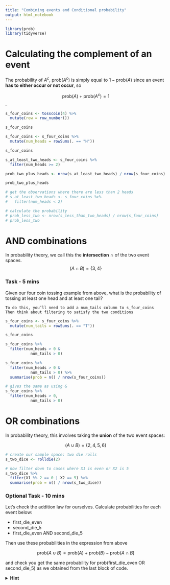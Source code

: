 ```yaml
---
title: "Combining events and Conditional probability"
output: html_notebook
---
```


```r
library(prob)
library(tidyverse)
```


# Calculating the complement of an event

The probability of $A^{c}$, $\textrm{prob}(A^c)$ is simply equal to $1-\textrm{prob}(A)$ since an event **has to either occur or not occur**, so 

$$\textrm{prob}(A)+\textrm{prob}(A^c) = 1$$.


```r
s_four_coins <- tosscoin(4) %>% 
  mutate(row = row_number())

s_four_coins
```


```r
s_four_coins <- s_four_coins %>% 
  mutate(num_heads = rowSums(. == "H"))

s_four_coins
```

```r
s_at_least_two_heads <- s_four_coins %>% 
  filter(num_heads >= 2)

prob_two_plus_heads <- nrow(s_at_least_two_heads) / nrow(s_four_coins)

prob_two_plus_heads

# get the observations where there are less than 2 heads
# s_at_least_two_heads <- s_four_coins %>% 
#   filter(num_heads < 2)

# calculate the probability
# prob_less_two <- nrow(s_less_than_two_heads) / nrow(s_four_coins)
# prob_less_two
```

# AND combinations

In probability theory, we call this the **intersection** $\cap$ of the two event spaces.
$$(A \cap B) = \{3,4\}$$

### Task - 5 mins

Given our four coin tossing example from above, what is the probability of tossing at least one head and at least one tail?

    To do this, you’ll need to add a num_tails column to s_four_coins
    Then think about filtering to satisfy the two conditions
```r
s_four_coins <- s_four_coins %>% 
  mutate(num_tails = rowSums(. == "T"))

s_four_coins
```

```r
s_four_coins %>% 
  filter(num_heads > 0 &
           num_tails > 0) 
```

```r
s_four_coins %>% 
  filter(num_heads > 0 &
           num_tails > 0) %>% 
  summarise(prob = n() / nrow(s_four_coins))
```

```r
# gives the same as using &
s_four_coins %>% 
  filter(num_heads > 0,
           num_tails > 0)
```

# OR combinations

In probability theory, this involves taking the **union** of the two event spaces:

$$(A \cup B) = \{2,4,5,6\}$$

```r
# create our sample space: two die rolls
s_two_dice <- rolldie(2)

# now filter down to cases where X1 is even or X2 is 5
s_two_dice %>% 
  filter(X1 %% 2 == 0 | X2 == 5) %>% 
  summarise(prob = n() / nrow(s_two_dice))
```

### Optional Task - 10 mins

Let's check the addition law for ourselves. Calculate probabilities for each event below:

* $\textrm{first_die_even}$
* $\textrm{second_die_5}$
* $\textrm{first_die_even AND second_die_5}$

Then use these probabilities in the expression from above

$$\textrm{prob}(A \cup B) = \textrm{prob}(A) + \textrm{prob}(B) - \textrm{prob}(A \cap B)$$

and check you get the same probability for $\textrm{prob}(\textrm{first_die_even OR second_die_5})$ as we obtained from the last block of code.

<details>
<summary>**Hint**</summary>
$$
\begin{multline}
\textrm{prob}(\textrm{first_die_even OR second_die_5}) = \\ 
\textrm{prob}(\textrm{first_die_even}) + \textrm{prob}(\textrm{second_die_5}) \\
- \textrm{prob}(\textrm{first_die_even AND second_die_5}) 
\end{multline}
$$

```r
first_die_even <- s_two_dice %>%
  filter(X1 %% 2 == 0) %>% 
  summarise(prob = n() / nrow(s_two_dice)) %>% 
  pull()

second_die_5 <- s_two_dice %>% 
  filter(X2 == 5) %>% 
  summarise(prob = n() / nrow(s_two_dice)) %>% 
  pull()

both_con <- s_two_dice %>% 
  filter(X1 %% 2 == 0 & X2 == 5) %>% 
  summarise(prob = n() / nrow(s_two_dice)) %>% 
  pull()

pr_union <- first_die_even + second_die_5 - both_con 

# pull() takes the tibble df and makes it a value to use in the sum above
```


# Conditional probability








